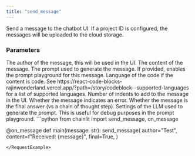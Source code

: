 ```yaml
---
title: "send_message"
---
```


Send a message to the chatbot UI.
If a project ID is configured, the messages will be uploaded to the cloud storage.

### Parameters

<ParamField path="author" type="str">
  The author of the message, this will be used in the UI.
</ParamField>
<ParamField path="content" type="str">
  The content of the message.
</ParamField>
<ParamField path="prompt" type="str" optional>
  The prompt used to generate the message. If provided, enables the prompt playground for this message.
</ParamField>
<ParamField path="language" type="str" optional>
  Language of the code if the content is code. See https://react-code-blocks-rajinwonderland.vercel.app/?path=/story/codeblock--supported-languages for a list of supported languages.
</ParamField>
<ParamField path="indent" type="int" optional>
  Number of indents to add to the message in the UI.
</ParamField>
<ParamField path="is_error" type="bool" optional>
  Whether the message indicates an error.
</ParamField>
<ParamField path="final" type="bool" optional>
  Whether the message is the final answer (vs a chain of thought step).
</ParamField>
<ParamField path="llm_settings" type="LLMSettings" optional>
  Settings of the LLM used to generate the prompt. This is useful for debug purposes in the prompt playground.
</ParamField>

<RequestExample>
```python
from chainlit import send_message, on_message

@on_message
def main(message: str):
    send_message(
      author="Test",
      content=f"Received: {message}",
      final=True, 
    )
```
</RequestExample>